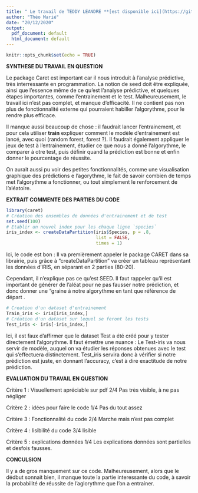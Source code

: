 ---
title: " Le travail de TEDDY LEANDRE **[est disponible ici](https://github.com/pelopelo1/PSBX/blob/main/Devoir%20%C3%A0%20rendre/gr01_teddy_leandre_caret.Rmd)** "
author: "Théo Marié"
date: "20/12/2020"
output:
  pdf_document: default
  html_document: default
---

```{r setup, include=FALSE}
knitr::opts_chunk$set(echo = TRUE)
```

**SYNTHESE DU TRAVAIL EN QUESTION**

Le package Caret est important car il nous introduit à l'analyse prédictive, très interressante en programmation. La notion de seed doit être expliquée, ainsi que l'essence même de ce qu'est l'analyse prédictive, et quelques étapes importantes, comme l'entrainement et le test. Malheureusement, le travail ici n'est pas complet, et manque d'efficacité. Il ne contient pas non plus de fonctionnalité externe qui pourraient habiller l'algorythme, pour le rendre plus efficace.
 
 Il manque aussi beaucoup de chose :
 il faudrait lancer l'entrainement, et pour cela utiliser **train** expliquer comment le modèle d'entrainement est lancé, avec quoi (random forest, forest ?). Il faudrait également appliquer le jeux de test à l'entrainement, étudier ce que nous a donné l'algorythme, le comparer à otre test, puis définir quand la prédiction est bonne et enfin donner le pourcentage de réussite.
 
 On aurait aussi pu voir des petites fonctionnalités, comme une visualisation graphique des prédictions e l'agorythme, le fait de savoir combien de temps met l'algorythme a fonctionner, ou tout simplement le renforcement de l'aléatoire.
 
**EXTRAIT COMMENTE DES PARTIES DU CODE**

```{r caret1, message=FALSE}
library(caret)
# Création des ensembles de données d'entrainement et de test
set.seed(100)
# Etablir un nouvel index pour les chaque ligne `species`
iris_index <- createDataPartition(iris$Species, p = .8, 
                                  list = FALSE, 
                                  times = 1)
```

Ici, le code est bon : Il va premièrement appeler le package CARET dans sa librairie, puis grâce à "createDataPartition" va créer un tableau représentant les données d'IRIS, en séparant en 2 parties (80-20).

Cependant, il n'explique pas ce qu'est SEED. Il faut rappeler qu'il est important de générer de l'aléat pour ne pas fausser notre prédiction, et donc donner une "graine à notre algorythme en tant que référence de départ .


```{r message=FALSE}
# Creation d'un dataset d'entrainement
Train_iris <- iris[iris_index,]
# Création d'un dataset sur lequel se feront les tests 
Test_iris <- iris[-iris_index,]
```
 Ici, il est faux d'affirmer que le dataset Test a été créé pour y tester directement l'algorythme. Il faut émettre une nuance : Le Test-iris va nous servir de modèle, auquel on va étudier les réponses obtenues avec le test qui s'effectuera distinctement. Test_iris servira donc à vérifier si notre prédiction est juste, en donnant l'accuracy, c'est à dire exactitude de notre prédiction.

 
**EVALUATION DU TRAVAIL EN QUESTION**

Critère 1 : Visuellement apréciable sur pdf   2/4 Pas très visible, à ne pas négliger

Critère 2 : idées pour faire le code          1/4 Pas du tout assez

Critère 3 : Fonctionnalité du code            2/4 Marche mais n'est pas complet

Critère 4 : lisibilité du code                3/4 lisible

Critère 5 : explications données              1/4 Les explications données sont partielles et desfois fausses.

**CONCULSION**

Il y a de gros manquement sur ce code. Malheureusement, alors que le dédbut sonnait bien, il manque toute la partie interessante du code, à savoir la probabilité de réussite de l'aglorythme que l'on a entrainer.
